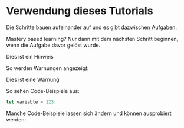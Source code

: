 
# Verwendung dieses Tutorials

Die Schritte bauen aufeinander auf und es gibt dazwischen Aufgaben.

Mastery based learning? Nur dann mit dem nächsten Schritt beginnen, wenn die Aufgabe
davor gelöst wurde.

<Callout>
  Dies ist ein Hinweis
</Callout>

So werden Warnungen angezeigt:

<Callout emoji="⚠️">
  Dies ist eine Warnung
</Callout>

So sehen Code-Beispiele aus:

```js
let variable = 123;
```

Manche Code-Beispiele lassen sich ändern und können ausprobiert werden:

<CodeMirror />
